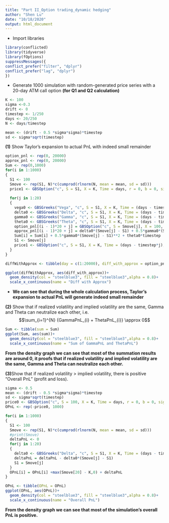 ```yaml
---
title: "Part II_Option trading_dynamic hedging"
author: "Shen Lu"
date: "10/18/2020"
output: html_document
---
```

- Import libraries
```r
library(conflicted)
library(tidyverse)
library(fOptions)
suppressMessages({
conflict_prefer("filter", "dplyr")
conflict_prefer("lag", "dplyr")
})
```
- Generate 1000 simulation with random-generated price series with a 20-day ATM call option **(for Q1 and Q2 calculation)**
```r
K <- 100
sigma <-0.3
drift <- 0
timestep <- 1/250
days <- 20/250
N <- days/timestep

mean <- (drift - 0.5 *sigma*sigma)*timestep
sd <- sigma*sqrt(timestep)
```


**(1)** Show Taylor’s expansion to actual PnL with indeed small remainder
```r
option_pnl <- rep(0, 20000)
approx_pnl <- rep(0, 20000)
Sum <- rep(0,1000)
for(i in 1:1000)
{
  S1 <- 100
  Smove <- rep(S1, N)*c(cumprod(rlnorm(N, mean = mean, sd = sd)))
  price1 <- GBSOption("c", S = S1, X = K, Time = days, r = 0, b = 0, sigma = sigma)@price# used for loop
  
  for(j in 1:20)
  {
    vega0 <- GBSGreeks("Vega", "c", S = S1, X = K, Time = (days - timestep*(j - 1)), r = 0, b = 0, sigma = sigma)
    delta0 <- GBSGreeks("Delta", "c", S = S1, X = K, Time = (days - timestep*(j - 1)), r = 0, b = 0, sigma = sigma)
    gamma0 <- GBSGreeks("Gamma", "c", S = S1, X = K, Time = (days - timestep*(j - 1)), r = 0, b = 0, sigma = sigma)
    theta0 <- GBSGreeks("Theta", "c", S = S1, X = K, Time = (days - timestep*(j - 1)), r = 0, b = 0, sigma = sigma)
    option_pnl[(i - 1)*20 + j] = GBSOption("c", S = Smove[j], X = 100, Time = (days - timestep*j), r = 0, b = 0, sigma = sigma)@price - price1
    approx_pnl[(i - 1)*20 + j] = delta0*(Smove[j] - S1) + 0.5*gamma0*(Smove[j] - S1)**2 + vega0*0+theta0*timestep
    Sum[i] = Sum[i] + 0.5*gamma0*(Smove[j] - S1)**2 + theta0*timestep
    S1 <- Smove[j]
    price1 <- GBSOption("c", S = S1, X = K, Time = (days - timestep*j), r = 0, b = 0, sigma = sigma)@price
  }
}
```

```r
diffWithApprox <- tibble(day = c(1:20000), diff_with_approx = option_pnl - approx_pnl)

ggplot(diffWithApprox, aes(diff_with_approx))+
  geom_density(col = "steelblue3", fill = "steelblue3",alpha = 0.8)+
  scale_x_continuous(name = "Diff with Approx")
```

- **We can see that during the whole calculation process, Taylor’s expansion to actual PnL will generate indeed small remainder**


**(2)** Show that if realized volatility and implied volatility are the same, Gamma and Theta can neutralize each other, i.e. 
$$\sum_{i=1}^{N} {GammaPnL_{i} + ThetaPnL_{i}} \approx 0$$
```r
Sum <- tibble(sum = Sum)
ggplot(Sum, aes(sum))+
  geom_density(col = "steelblue3", fill = "steelblue3",alpha = 0.8)+
  scale_x_continuous(name = "Sum of GammaPnL and ThetaPnL")
```
**From the density graph we can see that most of the summation results are around 0, it proofs that if realized volatility and implied volatility are the same, Gamma and Theta can neutralize each other.**

**(3)**Show that if realized volatility > implied volatility, there is positive “Overall PnL” (profit and loss).
```r
sigma <- 0.5
mean <- (drift - 0.5 *sigma*sigma)*timestep
sd <- sigma*sqrt(timestep)
price0 <- GBSOption("c", S = 100, X = K, Time = days, r = 0, b = 0, sigma = 0.3)@price
OPnL <- rep(-price0, 1000)

for(i in 1:1000)
{
  S1 <- 100
  Smove <- rep(S1, N)*c(cumprod(rlnorm(N, mean = mean, sd = sd)))
  #print(Smove)
  deltaPnL <- 0
  for(j in 1:20)
  {
    delta0 <- GBSGreeks("Delta", "c", S = S1, X = K, Time = (days - timestep*(j - 1)), r = 0, b = 0, sigma = 0.3)
    deltaPnL = deltaPnL - delta0*(Smove[j] - S1)
    S1 = Smove[j]
  }
  OPnL[i] = OPnL[i] +max(Smove[20] - K,0) + deltaPnL
}

OPnL <- tibble(OPnL = OPnL)
ggplot(OPnL, aes(OPnL))+
  geom_density(col = "steelblue3", fill = "steelblue3",alpha = 0.8)+
  scale_x_continuous(name = "Overall PnL")
```
**From the density graph we can see that most of the simulation's overall PnL is positive.**